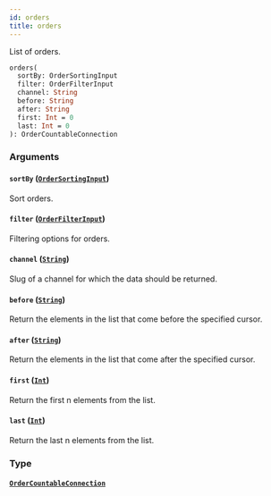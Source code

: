 ```yaml
---
id: orders
title: orders
---
```


List of orders.

```graphql
orders(
  sortBy: OrderSortingInput
  filter: OrderFilterInput
  channel: String
  before: String
  after: String
  first: Int = 0
  last: Int = 0
): OrderCountableConnection

```

### Arguments

#### `sortBy` ([`OrderSortingInput`](/developer/api-reference/inputs/order-sorting-input.mdx))

Sort orders.

#### `filter` ([`OrderFilterInput`](/developer/api-reference/inputs/order-filter-input.mdx))

Filtering options for orders.

#### `channel` ([`String`](/developer/api-reference/scalars/string.mdx))

Slug of a channel for which the data should be returned.

#### `before` ([`String`](/developer/api-reference/scalars/string.mdx))

Return the elements in the list that come before the specified cursor.

#### `after` ([`String`](/developer/api-reference/scalars/string.mdx))

Return the elements in the list that come after the specified cursor.

#### `first` ([`Int`](/developer/api-reference/scalars/int.mdx))

Return the first n elements from the list.

#### `last` ([`Int`](/developer/api-reference/scalars/int.mdx))

Return the last n elements from the list.

### Type

#### [`OrderCountableConnection`](/developer/api-reference/objects/order-countable-connection.mdx)
